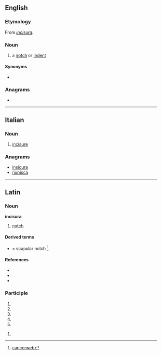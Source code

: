==English==

===Etymology===
From {{etyl|la|en}} ''[[#Latin|incisura]]''.

===Noun===
{{en-noun|incisurae}}

# {{lb|en|anatomy}} a [[notch]] or [[indent]]

====Synonyms====
* {{l|en|incisure}}

===Anagrams===
* {{anagrams|en|uranisci}}

----

==Italian==

===Noun===
{{it-noun|f}}

# {{lb|it|anatomy}} [[incisure]]

===Anagrams===
* [[insicura#Italian|insicura]]
* [[riunisca#Italian|riunisca]]

----

==Latin==

===Noun===
'''incisura''' {{g|f}}

# [[notch]]

====Derived terms====
* {{l|la|incisura scapulae}} = scapular notch <ref> [http://cancerweb.ncl.ac.uk/cgi-bin/omd?incisura+scapulae cancerweb]</ref>

====References====
* {{R:L&S}}
* {{R:du Cange}}
* {{R:Gaffiot}}
<references/>

===Participle===
{{la-part-form|incīsūra}}

# {{inflection of|incīsūrus||nom|f|s|lang=la}}
# {{inflection of|incīsūrus||nom|n|p|lang=la}}
# {{inflection of|incīsūrus||acc|n|p|lang=la}}
# {{inflection of|incīsūrus||voc|f|s|lang=la}}
# {{inflection of|incīsūrus||voc|n|p|lang=la}}

{{la-part-form|incīsūrā}}

# {{inflection of|incīsūrus||abl|f|s|lang=la}}